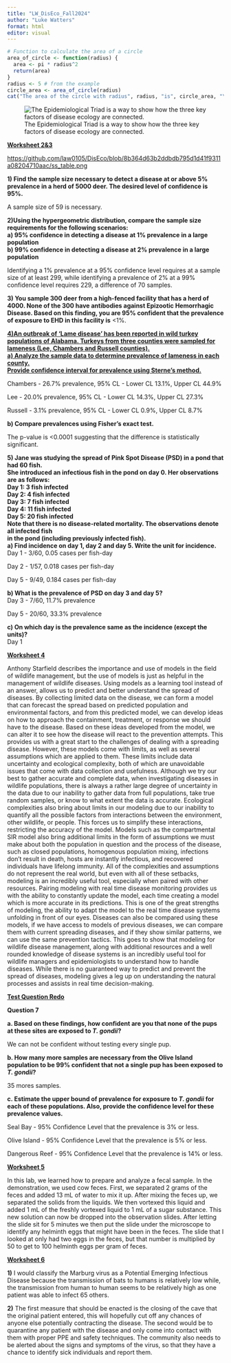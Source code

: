 ---
title: "LW_DisEco_Fall2024"
author: "Luke Watters"
format: html
editor: visual
---

```{r}
# Function to calculate the area of a circle
area_of_circle <- function(radius) {
  area <- pi * radius^2
  return(area)
}
radius <- 5 # from the example
circle_area <- area_of_circle(radius)
cat("The area of the circle with radius", radius, "is", circle_area, "\n")
```

![The Epidemiological Triad is a way to show how the three key factors of disease ecology are connected.](images/clipboard-2779519854.png)

[**Worksheet 2&3**]{.underline}

<https://github.com/law0105/DisEco/blob/8b364d63b2ddbdb795d1d41f9311a08204710aac/ss_table.png>

**1) Find the sample size necessary to detect a disease at or above 5% prevalence in a herd of 5000 deer. The desired level of confidence is 95%.**

A sample size of 59 is necessary.

**2)Using the hypergeometric distribution, compare the sample size requirements for the following scenarios:\
a) 95% confidence in detecting a disease at 1% prevalence in a large population\
b) 99% confidence in detecting a disease at 2% prevalence in a large population**

Identifying a 1% prevalence at a 95% confidence level requires at a sample size of at least 299, while identifying a prevalence of 2% at a 99% confidence level requires 229, a difference of 70 samples.

**3) You sample 300 deer from a high-fenced facility that has a herd of 4000. None of the 300 have antibodies against Epizootic Hemorrhagic Disease. Based on this finding, you are 95% confident that the prevalence of exposure to EHD in this facility is** \<1%.

[**4)An outbreak of ‘Lame disease’ has been reported in wild turkey populations of Alabama. Turkeys from three counties were sampled for lameness (Lee, Chambers and Russell counties).\
a) Analyze the sample data to determine prevalence of lameness in each county.\
Provide confidence interval for prevalence using Sterne’s method.**]{.underline}

Chambers - 26.7% prevalence, 95% CL - Lower CL 13.1%, Upper CL 44.9%

Lee - 20.0% prevalence, 95% CL - Lower CL 14.3%, Upper CL 27.3%

Russell - 3.1% prevalence, 95% CL - Lower CL 0.9%, Upper CL 8.7%\

**b) Compare prevalences using Fisher’s exact test.**

The p-value is \<0.0001 suggesting that the difference is statistically significant.

**5) Jane was studying the spread of Pink Spot Disease (PSD) in a pond that had 60 fish.\
She introduced an infectious fish in the pond on day 0. Her observations are as follows:\
Day 1: 3 fish infected\
Day 2: 4 fish infected\
Day 3: 7 fish infected\
Day 4: 11 fish infected\
Day 5: 20 fish infected\
Note that there is no disease-related mortality. The observations denote all infected fish\
in the pond (including previously infected fish).\
a) Find incidence on day 1, day 2 and day 5. Write the unit for incidence.**\
Day 1 - 3/60, 0.05 cases per fish-day

Day 2 - 1/57, 0.018 cases per fish-day

Day 5 - 9/49, 0.184 cases per fish-day

**b) What is the prevalence of PSD on day 3 and day 5?**\
Day 3 - 7/60, 11.7% prevalence

Day 5 - 20/60, 33.3% prevalence

**c) On which day is the prevalence same as the incidence (except the units)?**\
Day 1

[**Worksheet 4**]{.underline}

Anthony Starfield describes the importance and use of models in the field of wildlife management, but the use of models is just as helpful in the management of wildlife diseases. Using models as a learning tool instead of an answer, allows us to predict and better understand the spread of diseases. By collecting limited data on the disease, we can form a model that can forecast the spread based on predicted population and environmental factors, and from this predicted model, we can develop ideas on how to approach the containment, treatment, or response we should have to the disease. Based on these ideas developed from the model, we can alter it to see how the disease will react to the prevention attempts. This provides us with a great start to the challenges of dealing with a spreading disease. However, these models come with limits, as well as several assumptions which are applied to them. These limits include data uncertainty and ecological complexity, both of which are unavoidable issues that come with data collection and usefulness. Although we try our best to gather accurate and complete data, when investigating diseases in wildlife populations, there is always a rather large degree of uncertainty in the data due to our inability to gather data from full populations, take true random samples, or know to what extent the data is accurate. Ecological complexities also bring about limits in our modeling due to our inability to quantify all the possible factors from interactions between the environment, other wildlife, or people. This forces us to simplify these interactions, restricting the accuracy of the model. Models such as the compartmental SIR model also bring additional limits in the form of assumptions we must make about both the population in question and the process of the disease, such as closed populations, homogenous population mixing, infections don’t result in death, hosts are instantly infectious, and recovered individuals have lifelong immunity. All of the complexities and assumptions do not represent the real world, but even with all of these setbacks, modeling is an incredibly useful tool, especially when paired with other resources. Pairing modeling with real time disease monitoring provides us with the ability to constantly update the model, each time creating a model which is more accurate in its predictions. This is one of the great strengths of modeling, the ability to adapt the model to the real time disease systems unfolding in front of our eyes. Diseases can also be compared using these models, if we have access to models of previous diseases, we can compare them with current spreading diseases, and if they show similar patterns, we can use the same prevention tactics. This goes to show that modeling for wildlife disease management, along with additional resources and a well rounded knowledge of disease systems is an incredibly useful tool for wildlife managers and epidemiologists to understand how to handle diseases. While there is no guaranteed way to predict and prevent the spread of diseases, modeling gives a leg up on understanding the natural processes and assists in real time decision-making.

[**Test Question Redo**]{.underline}

**Question 7**

**a. Based on these findings, how confident are you that none of the pups at these sites are exposed to *T. gondii*?**

We can not be confident without testing every single pup.

**b. How many more samples are necessary from the Olive Island population to be 99% confident that not a single pup has been exposed to *T. gondii*?**

35 mores samples.

**c. Estimate the upper bound of prevalence for exposure to *T. gondii* for each of these populations. Also, provide the confidence level for these prevalence values.**

Seal Bay - 95% Confidence Level that the prevalence is 3% or less.

Olive Island - 95% Confidence Level that the prevalence is 5% or less.

Dangerous Reef - 95% Confidence Level that the prevalence is 14% or less.

[**Worksheet 5**]{.underline}

In this lab, we learned how to prepare and analyze a fecal sample. In the demonstration, we used cow feces. First, we separated 2 grams of the feces and added 13 mL of water to mix it up. After mixing the feces up, we separated the solids from the liquids. We then vortexed this liquid and added 1 mL of the freshly vortexed liquid to 1 mL of a sugar substance. This new solution can now be dropped into the observation slides. After letting the slide sit for 5 minutes we then put the slide under the microscope to identify any helminth eggs that might have been in the feces. The slide that I looked at only had two eggs in the feces, but that number is multiplied by 50 to get to 100 helminth eggs per gram of feces.

[**Worksheet 6**]{.underline}

**1)** I would classify the Marburg virus as a Potential Emerging Infectious Disease because the transmission of bats to humans is relatively low while, the transmission from human to human seems to be relatively high as one patient was able to infect 65 others.

**2)** The first measure that should be enacted is the closing of the cave that the original patient entered, this will hopefully cut off any chances of anyone else potentially contracting the disease. The second would be to quarantine any patient with the disease and only come into contact with them with proper PPE and safety techniques. The community also needs to be alerted about the signs and symptoms of the virus, so that they have a chance to identify sick individuals and report them.
